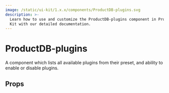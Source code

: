 ```yaml
---
image: /static/ui-kit/1.x.x/components/ProductDB-plugins.svg
description: >-
  Learn how to use and customize the ProductDB-plugins component in ProductDB's Angular UI
  Kit with our detailed documentation.
---
```


# ProductDB-plugins

A component which lists all available plugins from their preset,
and ability to enable or disable plugins.

## Props

<PropsTable of="ProductDB-plugins" />

<head>
  <title>Angular UI Kit ProductDB-plugins</title>
</head>
